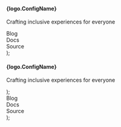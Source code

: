 
  <Preview>
    <div>
      <div className="space-y-1">
        <h4 className="text-sm font-medium leading-none">{logo.ConfigName}</h4>
        <p className="text-sm text-muted-foreground">
          Crafting inclusive experiences for everyone
        </p>
      </div>
      <Separator className="my-4" />
      <div className="flex h-5 items-center space-x-4 text-sm">
        <div>Blog</div>
        <Separator orientation="vertical" />
        <div>Docs</div>
        <Separator orientation="vertical" />
        <div>Source</div>
      </div>
    </div>
  </Preview>
);

  <Preview>
    <div>
      <h4 className="text-sm font-medium leading-none">{logo.ConfigName}</h4>
      <Separator className="my-4" />
      <p className="text-sm text-muted-foreground">
        Crafting inclusive experiences for everyone
      </p>
    </div>
  </Preview>
);

  <Preview>
    <div className="flex h-5 items-center space-x-4 text-sm">
      <div>Blog</div>
      <Separator orientation="vertical" />
      <div>Docs</div>
      <Separator orientation="vertical" />
      <div>Source</div>
    </div>
  </Preview>
);
